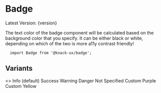 
<Meta title="Components|Badge" />

# Badge
<span>Latest Version: {version}</span>

The text color of the badge component will be calculated
based on the background color that you specify. It can be
either black or white, depending on which of the two is
more a11y contrast friendly!

```
  import Badge from '@knack-ux/badge';
```

<Props of={Badge} />

## Variants
<Preview>
  <Story name="Variants">
    <>
      <Badge mr="8px">Info (default)</Badge>
      <Badge variant="success" mr="8px">Success</Badge>
      <Badge variant="warning" mr="8px">Warning</Badge>
      <Badge variant="danger" mr="8px">Danger</Badge>
      <Badge variant="notspecified" mr="8px">Not Specified</Badge>
      <Badge bg="purple" mr="8px">Custom Purple</Badge>
      <Badge bg="yellow" >Custom Yellow</Badge>
    </>
  </Story>
</Preview>